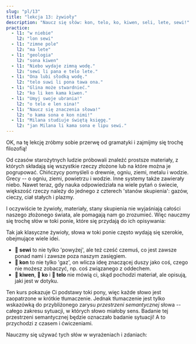 ```yaml
---
slug: "pl/13"
title: "lekcja 13: żywioły"
description: "Naucz się słów: kon, telo, ko, kiwen, seli, lete, sewi!"
practice:
  - l1: "w niebie"
    l2: "lon sewi"
  - l1: "zimne pole"
    l2: "ma lete"
  - l1: "geologia"
    l2: "sona kiwen"
  - l1: "Niebo wydaje zimną wodę."
    l2: "sewi li pana e telo lete."
  - l1: "Ona lubi słodką wodę."
    l2: "telo suwi li pona tawa ona."
  - l1: "Glina może stwardnieć."
    l2: "ko li ken kama kiwen."
  - l1: "Umyj swoje ubrania!"
    l2: "o telo e len sina!"
  - l1: "Naucz się znaczenia słowa!"
    l2: "o kama sona e kon nimi!"
  - l1: "Milana studiuje świętą księgę."
    l2: "jan Milana li kama sona e lipu sewi."
---
```



OK, na tę lekcję zróbmy sobie przerwę od gramatyki i zajmijmy się trochę filozofią!

Od czasów starożytnych ludzie próbowali znaleźć prostsze materiały, z których składają się wszystkie rzeczy złożone lub na które można je pogrupować. Chińczycy pomyśleli o drewnie, ogniu, ziemi, metalu i wodzie. Grecy -- o ogniu, ziemi, powietrzu i wodzie. Inne systemy także zawierały niebo. Nawet teraz, gdy nauka odpowiedziała na wiele pytań o świecie, większość rzeczy należy do jednego z czterech 'stanów skupienia': gazów, cieczy, ciał stałych i plazmy.

I oczywiście te żywioły, materiały, stany skupienia nie wyjaśniają całości naszego złożonego świata, ale pomagają nam go zrozumieć. Więc nauczmy się trochę słów w toki ponie, które się przydają do ich opisywania:

<List>
  <Word sl="kon" m="powietrze, dusza, esencja, znaczenie" />
  <Word sl="telo" m="woda, rzadki płyn" />
  <Word sl="ko" m="miękkie ciało stałe lub gęsty płyn, np. piasek, glina, ciasto, klej" />
  <Word sl="kiwen" m="twarde ciało stałe, np. kamień, drewno, metal" />
  <Word sl="seli" m="ogień, gorący, płonąć" />
  <Word sl="lete" m="chłód, zimny" />
  <Word sl="sewi" m="niebo; wysoki; boski" />
</List>

Tak jak klasyczne żywioły, słowa w toki ponie często wydają się szerokie, obejmujące wiele idei.  
* **󱥚 sewi** to nie tylko 'powyżej', ale też cześć czemuś, co jest zawsze ponad nami i zawsze poza naszym zasięgiem.  
* **󱤝 kon** to nie tylko 'gaz', on wlicza ideę znaczącej duszy jako coś, czego nie możesz zobaczyć, np. coś związanego z oddechem.  
* **󱤛 kiwen**, **󱤜 ko** i **󱥪 telo** nie mówią ci, skąd pochodzi materiał, ale opisują, jaki jest w dotyku.

Ten kurs pokazuje Ci podstawy toki pony, więc każde słowo jest zaopatrzone w krótkie tłumaczenie. Jednak tłumaczenie jest tylko wskazówką do przybliżonego zarysu *przestrzeni semantycznej* słowa -- całego zakresu sytuacji, w których słowo miałoby sens. Badanie tej przestrzeni semantycznej będzie oznaczało badanie sytuacji! A to przychodzi z czasem i ćwiczeniami.

Nauczmy się używać tych słów w wyrażeniach i zdaniach:

<List>
  <Word sl="kiwen kasi" m="twardy materiał rośliny, drewno" />
  <Word sl="ko lete" m="biały puszek, śnieg" />
  <Word sl="kon sewi" m="boska dusza" />
  <Word sl="telo nasa" m="napój powodujący pijaństwo, alkohol" />
  <Sentence sl="lete li awen e moku." m="Zimno konserwuje jedzenie." />
  <Sentence sl="seli li moku e kiwen kasi." m="Ogień pochłonął drewno." />
  <Sentence sl="telo li kama tan sewi." m="Woda spada z nieba.<br />(Pada deszcz.)" />
  <Sentence sl="o kama sona e kon toki!" m="Naucz się znaczenia mowy!" />
</List>

<Practice exercises={frontmatter.practice} client:load />
